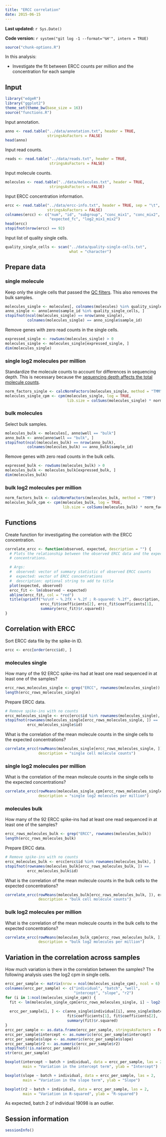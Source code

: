 ```yaml
---
title: "ERCC correlation"
date: 2015-06-15
---
```


**Last updated:** `r Sys.Date()`

**Code version:** `r system("git log -1 --format='%H'", intern = TRUE)`

```r
source("chunk-options.R")
```

In this analysis:

*  Investigate the fit between ERCC counts per million and the concentration for each sample

## Input

```r
library("edgeR")
library("ggplot2")
theme_set(theme_bw(base_size = 16))
source("functions.R")
```

Input annotation.

```r
anno <- read.table("../data/annotation.txt", header = TRUE,
                   stringsAsFactors = FALSE)
head(anno)
```

Input read counts.

```r
reads <- read.table("../data/reads.txt", header = TRUE,
                    stringsAsFactors = FALSE)
```

Input molecule counts.

```r
molecules <- read.table("../data/molecules.txt", header = TRUE,
                    stringsAsFactors = FALSE)
```

Input ERCC concentration information.

```r
ercc <- read.table("../data/ercc-info.txt", header = TRUE, sep = "\t",
                   stringsAsFactors = FALSE)
colnames(ercc) <- c("num", "id", "subgroup", "conc_mix1", "conc_mix2",
                    "expected_fc", "log2_mix1_mix2")
head(ercc)
stopifnot(nrow(ercc) == 92)
```

Input list of quality single cells.

```r
quality_single_cells <- scan("../data/quality-single-cells.txt",
                             what = "character")
```

## Prepare data

### single molecule

Keep only the single cells that passed the [QC filters](qc-cell-ipsc.html).
This also removes the bulk samples.

```r
molecules_single <- molecules[, colnames(molecules) %in% quality_single_cells]
anno_single <- anno[anno$sample_id %in% quality_single_cells, ]
stopifnot(ncol(molecules_single) == nrow(anno_single),
          colnames(molecules_single) == anno_single$sample_id)
```

Remove genes with zero read counts in the single cells.

```r
expressed_single <- rowSums(molecules_single) > 0
molecules_single <- molecules_single[expressed_single, ]
dim(molecules_single)
```

### single log2 molecules per million

Standardize the molecule counts to account for differences in sequencing depth.
This is necessary because the [sequencing depth affects the total molecule counts](compare-reads-v-molecules.html#effect-of-sequencing-depth-on-molecule-count).

```r
norm_factors_single <- calcNormFactors(molecules_single, method = "TMM")
molecules_single_cpm <- cpm(molecules_single, log = TRUE,
                            lib.size = colSums(molecules_single) * norm_factors_single)
```

### bulk molecules

Select bulk samples.

```r
molecules_bulk <- molecules[, anno$well == "bulk"]
anno_bulk <- anno[anno$well == "bulk", ]
stopifnot(ncol(molecules_bulk) == nrow(anno_bulk),
          colnames(molecules_bulk) == anno_bulk$sample_id)
```

Remove genes with zero read counts in the bulk cells.

```r
expressed_bulk <- rowSums(molecules_bulk) > 0
molecules_bulk <- molecules_bulk[expressed_bulk, ]
dim(molecules_bulk)
```

### bulk log2 molecules per million

```r
norm_factors_bulk <- calcNormFactors(molecules_bulk, method = "TMM")
molecules_bulk_cpm <- cpm(molecules_bulk, log = TRUE,
                          lib.size = colSums(molecules_bulk) * norm_factors_bulk)
```

## Functions

Create function for investigating the correlation with the ERCC concentration.

```r
correlate_ercc <- function(observed, expected, description = "") {
  # Plots the relationship between the observed ERCC data and the expected ERCC
  # concentrations.

  # Args:
  #  observed: vector of summary statistic of observed ERCC counts
  #  expected: vector of ERCC concentrations
  #  description: optional string to add to title
  plot(expected, observed)
  ercc_fit <- lm(observed ~ expected)
  abline(ercc_fit, col = "red")
  title(sprintf("%s\nY ~ %.2fX + %.2f ; R-squared: %.2f", description,
                ercc_fit$coefficients[2], ercc_fit$coefficients[1],
                summary(ercc_fit)$r.squared))
}
```

## Correlation with ERCC

Sort ERCC data file by the spike-in ID.

```r
ercc <- ercc[order(ercc$id), ]
```

### molecules single

How many of the 92 ERCC spike-ins had at least one read sequenced in at least one of the samples?

```r
ercc_rows_molecules_single <- grep("ERCC", rownames(molecules_single))
length(ercc_rows_molecules_single)
```

Prepare ERCC data.

```r
# Remove spike-ins with no counts
ercc_molecules_single <- ercc[ercc$id %in% rownames(molecules_single), ]
stopifnot(rownames(molecules_single[ercc_rows_molecules_single, ]) ==
          ercc_molecules_single$id)
```

What is the correlation of the mean molecule counts in the single cells to the expected concentrations?

```r
correlate_ercc(rowMeans(molecules_single[ercc_rows_molecules_single, ]), ercc_molecules_single$conc_mix1,
               description = "single cell molecule counts")
```

### single log2 molecules per million

What is the correlation of the mean molecule counts in the single cells to the expected concentrations?

```r
correlate_ercc(rowMeans(molecules_single_cpm[ercc_rows_molecules_single, ]), log2(ercc_molecules_single$conc_mix1),
               description = "single log2 molecules per million")
```

### molecules bulk

How many of the 92 ERCC spike-ins had at least one read sequenced in at least one of the samples?

```r
ercc_rows_molecules_bulk <- grep("ERCC", rownames(molecules_bulk))
length(ercc_rows_molecules_bulk)
```

Prepare ERCC data.

```r
# Remove spike-ins with no counts
ercc_molecules_bulk <- ercc[ercc$id %in% rownames(molecules_bulk), ]
stopifnot(rownames(molecules_bulk[ercc_rows_molecules_bulk, ]) ==
          ercc_molecules_bulk$id)
```

What is the correlation of the mean molecule counts in the bulk cells to the expected concentrations?

```r
correlate_ercc(rowMeans(molecules_bulk[ercc_rows_molecules_bulk, ]), ercc_molecules_bulk$conc_mix1,
               description = "bulk cell molecule counts")
```

### bulk log2 molecules per million

What is the correlation of the mean molecule counts in the bulk cells to the expected concentrations?

```r
correlate_ercc(rowMeans(molecules_bulk_cpm[ercc_rows_molecules_bulk, ]), log2(ercc_molecules_bulk$conc_mix1),
               description = "bulk log2 molecules per million")
```

## Variation in the correlation across samples

How much variation is there in the correlation between the samples?
The following analysis uses the log2 cpm in single cells.

```r
ercc_per_sample <- matrix(nrow = ncol(molecules_single_cpm), ncol = 6)
colnames(ercc_per_sample) <- c("individual", "batch", "well",
                               "intercept", "slope", "r2")
for (i in 1:ncol(molecules_single_cpm)) {
  fit <- lm(molecules_single_cpm[ercc_rows_molecules_single, i] ~ log2(ercc_molecules_single$conc_mix1))
  
  ercc_per_sample[i, ] <- c(anno_single$individual[i], anno_single$batch[i], anno_single$well[i],
                            fit$coefficients[1], fit$coefficients[2],
                            summary(fit)$r.squared)
}
ercc_per_sample <- as.data.frame(ercc_per_sample, stringsAsFactors = FALSE)
ercc_per_sample$intercept <- as.numeric(ercc_per_sample$intercept)
ercc_per_sample$slope <- as.numeric(ercc_per_sample$slope)
ercc_per_sample$r2 <- as.numeric(ercc_per_sample$r2)
stopifnot(!is.na(ercc_per_sample))
str(ercc_per_sample)
```

```r
boxplot(intercept ~ batch + individual, data = ercc_per_sample, las = 2,
        main = "Variation in the intercept term", ylab = "Intercept")
```

```r
boxplot(slope ~ batch + individual, data = ercc_per_sample, las = 2,
        main = "Variation in the slope term", ylab = "Slope")
```

```r
boxplot(r2 ~ batch + individual, data = ercc_per_sample, las = 2,
        main = "Variation in R-squared", ylab = "R-squared")
```

As expected, batch 2 of individual 19098 is an outlier.

## Session information

```r
sessionInfo()
```
